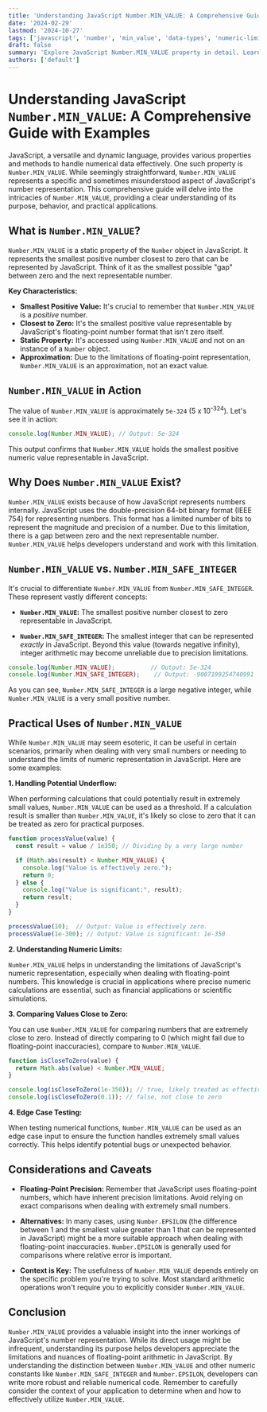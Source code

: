 ```yaml
---
title: 'Understanding JavaScript Number.MIN_VALUE: A Comprehensive Guide with Examples'
date: '2024-02-29'
lastmod: '2024-10-27'
tags: ['javascript', 'number', 'min_value', 'data-types', 'numeric-limits', 'js-concepts', 'javascript-tutorial', 'javascript-guide']
draft: false
summary: 'Explore JavaScript Number.MIN_VALUE property in detail. Learn its purpose, how it differs from Number.MIN_SAFE_INTEGER, and see practical code examples to understand its usage in your JavaScript projects.'
authors: ['default']
---
```


# Understanding JavaScript `Number.MIN_VALUE`: A Comprehensive Guide with Examples

JavaScript, a versatile and dynamic language, provides various properties and methods to handle numerical data effectively. One such property is `Number.MIN_VALUE`. While seemingly straightforward, `Number.MIN_VALUE` represents a specific and sometimes misunderstood aspect of JavaScript's number representation. This comprehensive guide will delve into the intricacies of `Number.MIN_VALUE`, providing a clear understanding of its purpose, behavior, and practical applications.

## What is `Number.MIN_VALUE`?

`Number.MIN_VALUE` is a static property of the `Number` object in JavaScript. It represents the smallest positive number closest to zero that can be represented by JavaScript.  Think of it as the smallest possible "gap" between zero and the next representable number.

**Key Characteristics:**

*   **Smallest Positive Value:** It's crucial to remember that `Number.MIN_VALUE` is a *positive* number.
*   **Closest to Zero:** It's the smallest positive value representable by JavaScript's floating-point number format that isn't zero itself.
*   **Static Property:** It's accessed using `Number.MIN_VALUE` and not on an instance of a `Number` object.
*   **Approximation:** Due to the limitations of floating-point representation, `Number.MIN_VALUE` is an approximation, not an exact value.

## `Number.MIN_VALUE` in Action

The value of `Number.MIN_VALUE` is approximately `5e-324` (5 x 10<sup>-324</sup>). Let's see it in action:

```javascript
console.log(Number.MIN_VALUE); // Output: 5e-324
```

This output confirms that `Number.MIN_VALUE` holds the smallest positive numeric value representable in JavaScript.

## Why Does `Number.MIN_VALUE` Exist?

`Number.MIN_VALUE` exists because of how JavaScript represents numbers internally.  JavaScript uses the double-precision 64-bit binary format (IEEE 754) for representing numbers. This format has a limited number of bits to represent the magnitude and precision of a number. Due to this limitation, there is a gap between zero and the next representable number.  `Number.MIN_VALUE` helps developers understand and work with this limitation.

## `Number.MIN_VALUE` vs. `Number.MIN_SAFE_INTEGER`

It's crucial to differentiate `Number.MIN_VALUE` from `Number.MIN_SAFE_INTEGER`. These represent vastly different concepts:

*   **`Number.MIN_VALUE`:**  The smallest positive number closest to zero representable in JavaScript.

*   **`Number.MIN_SAFE_INTEGER`:** The smallest integer that can be represented *exactly* in JavaScript. Beyond this value (towards negative infinity), integer arithmetic may become unreliable due to precision limitations.

```javascript
console.log(Number.MIN_VALUE);          // Output: 5e-324
console.log(Number.MIN_SAFE_INTEGER);    // Output: -9007199254740991
```

As you can see, `Number.MIN_SAFE_INTEGER` is a large negative integer, while `Number.MIN_VALUE` is a very small positive number.

## Practical Uses of `Number.MIN_VALUE`

While `Number.MIN_VALUE` may seem esoteric, it can be useful in certain scenarios, primarily when dealing with very small numbers or needing to understand the limits of numeric representation in JavaScript. Here are some examples:

**1. Handling Potential Underflow:**

When performing calculations that could potentially result in extremely small values, `Number.MIN_VALUE` can be used as a threshold.  If a calculation result is smaller than `Number.MIN_VALUE`, it's likely so close to zero that it can be treated as zero for practical purposes.

```javascript
function processValue(value) {
  const result = value / 1e350; // Dividing by a very large number

  if (Math.abs(result) < Number.MIN_VALUE) {
    console.log("Value is effectively zero.");
    return 0;
  } else {
    console.log("Value is significant:", result);
    return result;
  }
}

processValue(10);  // Output: Value is effectively zero.
processValue(1e-300); // Output: Value is significant: 1e-350
```

**2. Understanding Numeric Limits:**

`Number.MIN_VALUE` helps in understanding the limitations of JavaScript's numeric representation, especially when dealing with floating-point numbers.  This knowledge is crucial in applications where precise numeric calculations are essential, such as financial applications or scientific simulations.

**3. Comparing Values Close to Zero:**

You can use `Number.MIN_VALUE` for comparing numbers that are extremely close to zero. Instead of directly comparing to 0 (which might fail due to floating-point inaccuracies), compare to `Number.MIN_VALUE`.

```javascript
function isCloseToZero(value) {
  return Math.abs(value) < Number.MIN_VALUE;
}

console.log(isCloseToZero(1e-350)); // true, likely treated as effectively zero
console.log(isCloseToZero(0.1)); // false, not close to zero
```

**4.  Edge Case Testing:**

When testing numerical functions, `Number.MIN_VALUE` can be used as an edge case input to ensure the function handles extremely small values correctly.  This helps identify potential bugs or unexpected behavior.

## Considerations and Caveats

*   **Floating-Point Precision:** Remember that JavaScript uses floating-point numbers, which have inherent precision limitations. Avoid relying on exact comparisons when dealing with extremely small numbers.

*   **Alternatives:** In many cases, using `Number.EPSILON` (the difference between 1 and the smallest value greater than 1 that can be represented in JavaScript) might be a more suitable approach when dealing with floating-point inaccuracies. `Number.EPSILON` is generally used for comparisons where relative error is important.

*   **Context is Key:** The usefulness of `Number.MIN_VALUE` depends entirely on the specific problem you're trying to solve. Most standard arithmetic operations won't require you to explicitly consider `Number.MIN_VALUE`.

## Conclusion

`Number.MIN_VALUE` provides a valuable insight into the inner workings of JavaScript's number representation. While its direct usage might be infrequent, understanding its purpose helps developers appreciate the limitations and nuances of floating-point arithmetic in JavaScript. By understanding the distinction between `Number.MIN_VALUE` and other numeric constants like `Number.MIN_SAFE_INTEGER` and `Number.EPSILON`, developers can write more robust and reliable numerical code. Remember to carefully consider the context of your application to determine when and how to effectively utilize `Number.MIN_VALUE`.